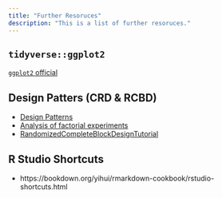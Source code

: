 ```yaml
---
title: "Further Resoruces"
description: "This is a list of further resoruces."
---
```


## `tidyverse::ggplot2`

[`ggplot2` official](https://ggplot2.tidyverse.org/reference/)

## Design Patters (CRD & RCBD)

* [Design Patterns](https://schmidtpaul.github.io/dsfair_quarto/ch/summaryarticles/designingexperiments.html)
* [Analysis of factorial experiments](https://onlinelibrary.wiley.com/doi/full/10.1111/jac.12267)
* [RandomizedCompleteBlockDesignTutorial](https://pbgworks.org/sites/pbgworks.org/files/RandomizedCompleteBlockDesignTutorial.pdf)

## R Studio Shortcuts
* https://bookdown.org/yihui/rmarkdown-cookbook/rstudio-shortcuts.html
